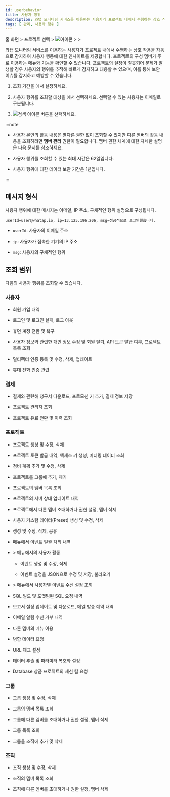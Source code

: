 ```yaml
---
id: userbehavior
title: 사용자 행위
description: 와탭 모니터링 서비스를 이용하는 사용자가 프로젝트 내에서 수행하는 상호 작용을 자동으로 감지하여 사용자 행동에 대한 인사이트를 제공합니다.
tags: [ 관리, 사용자 행위 ]
---
```


홈 화면 &gt; 프로젝트 선택 &gt; ![아이콘](/img/ic-sitemap.svg) <Cmdname sid="sitemap" className="uitext" /> &gt; <Cmdname sid="side_management" className="uitext" /> &gt;  <Cmdname sid="side_userBehavior" className="uitext" />

와탭 모니터링 서비스를 이용하는 사용자가 프로젝트 내에서 수행하는 상호 작용을 자동으로 감지하여 사용자 행동에 대한 인사이트를 제공합니다. 프로젝트의 구성 멤버가 주로 이용하는 메뉴와 기능을 확인할 수 있습니다. 프로젝트의 설정이 잘못되어 문제가 발생할 경우 사용자의 행위를 추적해 빠르게 감지하고 대응할 수 있으며, 이를 통해 보안 이슈를 감지하고 예방할 수 있습니다.

<ImgLang img='management-userbehavior.png' desc='사용자 행위' />

1. 조회 기간을 <Cmdname sid="time_selector" className="uitext" />에서 설정하세요.

1. 사용자 행위를 조회할 대상을 <Cmdname sid="account_email" className="uitext" />에서 선택하세요. 선택할 수 있는 사용자는 이메일로 구분됩니다.

1. ![검색 아이콘](/img/ico-btn-search.png) 버튼을 선택하세요.

:::note

* 사용자 본인의 활동 내용은 별다른 권한 없이 조회할 수 있지만 다른 멤버의 활동 내용을 조회하려면 **멤버 관리** 권한이 필요합니다. 멤버 권한 체계에 대한 자세한 설명은 [다음 문서](../project/project-structure#project-auth)를 참조하세요.

* 사용자 행위를 조회할 수 있는 최대 시간은 62일입니다.

* 사용자 행위에 대한 데이터 보관 기간은 1년입니다.

:::

## 메시지 형식

사용자 행위에 대한 메시지는 이메일, IP 주소, 구체적인 행위 설명으로 구성됩니다.

```text title='Example'
userId=user@whatap.io, ip=13.125.196.206, msg=성공적으로 로그인했습니다.
```

<!-- en:Successfully logged in. / ja:成功的にログインしました。 번역참조-->

* `userId`: 사용자의 이메일 주소

* `ip`: 사용자가 접속한 기기의 IP 주소

* `msg`: 사용자의 구체적인 행위


## 조회 범위

다음의 사용자 행위를 조회할 수 있습니다.

### 사용자

* 회원 가입 내역

* 로그인 및 로그인 실패, 로그 아웃

* 휴먼 계정 전환 및 복구

* 사용자 정보와 관련한 개인 정보 수정 및 회원 탈퇴, API 토큰 발급 여부, 프로젝트 목록 조회

* 멀티팩터 인증 등록 및 수정, 삭제, 업데이트

* 휴대 전화 인증 관련

### 결제

* 결제와 관련해 청구서 다운로드, 프로모션 키 추가, 결제 정보 저장

* 프로젝트 관리자 조회

* 프로젝트 유료 전환 및 이력 조회

### 프로젝트

* 프로젝트 생성 및 수정, 삭제

* 프로젝트 토큰 발급 내역, 액세스 키 생성, 미터링 데이터 조회

* 정비 계획 추가 및 수정, 삭제

* 프로젝트를 그룹에 추가, 제거

* 프로젝트의 멤버 목록 조회

* 프로젝트의 서버 상태 업데이트 내역

* 프로젝트에서 다른 멤버 초대하거나 권한 설정, 멤버 삭제

* 사용자 커스텀 데이터(Preset) 생성 및 수정, 삭제

* <Cmdname sid="flexboard" className="uitext" /> 생성 및 수정, 삭제, 공유

* <Cmdname sid="side_integratedRealtimeAlert" className="uitext" /> 메뉴에서 이벤트 일괄 처리 내역

* <Cmdname sid="side_event" className="uitext" /> &gt; <Cmdname sid="side_eventSetting" className="uitext" /> 메뉴에서의 사용자 활동

  * 이벤트 생성 및 수정, 삭제

  * 이벤트 설정을 JSON으로 수정 및 저장, 불러오기

* <Cmdname sid="side_event" className="uitext" /> &gt; <Cmdname sid="side_eventNoti" className="uitext" /> 메뉴에서 사용자별 이벤트 수신 설정 조회

* SQL 빌드 및 포맷팅된 SQL 요청 내역

* 보고서 설정 업데이트 및 다운로드, 메일 발송 예약 내역

* 이메일 알림 수신 거부 내역

* 다른 멤버의 <Cmdname sid="side_userBehavior" className="uitext" /> 메뉴 이용

* 병합 데이터 요청

* URL 체크 설정

* 데이터 추출 및 파라미터 복호화 설정

* Database 상품 프로젝트의 세션 킬 요청

### 그룹

* 그룹 생성 및 수정, 삭제

* 그룹의 멤버 목록 조회 

* 그룹에 다른 멤버를 초대하거나 권한 설정, 멤버 삭제

* 그룹 목록 조회

* 그룹을 조직에 추가 및 삭제

### 조직

* 조직 생성 및 수정, 삭제

* 조직의 멤버 목록 조회 

* 조직에 다른 멤버를 초대하거나 권한 설정, 멤버 삭제

